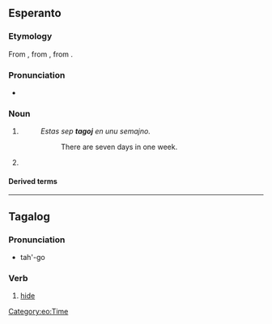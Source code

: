 {{also|Tago|tágo}}
==Esperanto==

===Etymology===
From {{etyl|de|eo}} {{m|de|Tag}}, from {{etyl|goh|eo}} {{m|goh|tac}}, from {{etyl|gem-pro|eo}} {{m|gem-pro|*dagaz}}.

===Pronunciation===
* {{audio|Eo-tago.ogg|Audio|lang=eo}}
{{eo-pron}}

===Noun===
{{eo-head}}

# {{l|eo|day}}
#: ''Estas sep '''tagoj''' en unu semajno.''
#:: There are seven days in one week.
# {{l|eo|midday}}

====Derived terms====
{{der3|lang=eo|{{l|eo|antaŭtagmezo||the [[AM]]}}
|{{l|eo|ĉiutage||every day, [[daily]]}}
|{{l|eo|labortago||[[working day]], [[weekday]]}}
|{{l|eo|naskiĝotago||[[birthday]]}}
|{{l|eo|posttagmezo||the [[PM]]}}
|{{l|eo|ripoztago||rest day, [[weekend]] day}}
|{{l|eo|supertago||[[leap day]]}}
|{{l|eo|taga||of or related to day}}
|{{l|eo|tagdaŭra||lasting all day}}
|{{l|eo|tage||in the daytime}}
|{{l|eo|taglibro||[[diary]]}}
|{{l|eo|tagmezo||[[noon]]}}
}}

{{eo BRO|2}}
{{eo GCSE|0}}
{{Universala Vortaro}}

[[Category:eo:Time]]

----

==Tagalog==

===Pronunciation===
* tah'-go

===Verb===
{{head|tl|verb}}

# [[hide]]